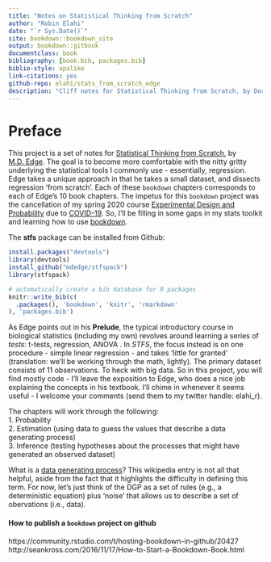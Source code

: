 ```yaml
--- 
title: "Notes on Statistical Thinking from Scratch"
author: "Robin Elahi"
date: "`r Sys.Date()`"
site: bookdown::bookdown_site
output: bookdown::gitbook
documentclass: book
bibliography: [book.bib, packages.bib]
biblio-style: apalike
link-citations: yes
github-repo: elahi/stats_from_scratch_edge
description: "Cliff notes for Statistical Thinking from Scratch, by Doc Edge."
---
```


# Preface {-}

This project is a set of notes for [Statistical Thinking from Scratch](https://global.oup.com/academic/product/statistical-thinking-from-scratch-9780198827634?cc=us&lang=en&#), by [M.D. Edge](https://www.doc-edge.net/). The goal is to become more comfortable with the nitty gritty underlying the statistical tools I commonly use - essentially, regression. Edge takes a unique approach in that he takes a small dataset, and dissects regression 'from scratch'. Each of these `bookdown` chapters corresponds to each of Edge's 10 book chapters. The impetus for this `bookdown` project was the cancellation of my spring 2020 course [Experimental Design and Probability](https://elahi.github.io/xdp/) due to [COVID-19](https://healthalerts.stanford.edu/). So, I'll be filling in some gaps in my stats toolkit and learning how to use [bookdown](https://bookdown.org/). 

The **stfs** package can be installed from Github:

```r
install.packages("devtools")
library(devtools) 
install_github("mdedge/stfspack")
library(stfspack)
```


```r
# automatically create a bib database for R packages
knitr::write_bib(c(
  .packages(), 'bookdown', 'knitr', 'rmarkdown'
), 'packages.bib')
```

As Edge points out in his **Prelude**, the typical introductory course in biological statistics (including my own) revolves around learning a series of *tests*: t-tests, regression, ANOVA . In *STFS*, the focus instead is on one procedure - simple linear regression - and takes 'little for granted' (translation: we'll be working through the math, lightly). The primary dataset consists of 11 observations. To heck with big data. So in this project, you will find mostly code - I'll leave the exposition to Edge, who does a nice job explaining the concepts in his textbook. I'll chime in whenever it seems useful - I welcome your comments (send them to my twitter handle: elahi_r). 

The chapters will work through the following:    
1. Probability  
2. Estimation (using data to guess the values that describe a data generating process)  
3. Inference (testing hypotheses about the processes that might have generated an observed dataset)  

What is a [data generating process](https://en.wikipedia.org/wiki/Data_generating_process)? This wikipedia entry is not all that helpful, aside from the fact that it highlights the difficulty in defining this term. For now, let's just think of the DGP as a set of rules (e.g., a deterministic equation) plus 'noise' that allows us to describe a set of obervations (i.e., data). 

#### How to publish a `bookdown` project on github {-}

https://community.rstudio.com/t/hosting-bookdown-in-github/20427  
http://seankross.com/2016/11/17/How-to-Start-a-Bookdown-Book.html

